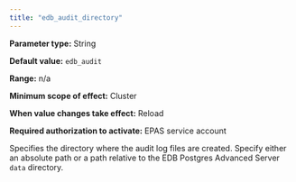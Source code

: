 ```yaml
---
title: "edb_audit_directory"
---
```


<div id="edb_audit_directory" class="registered_link"></div>

**Parameter type:** String

**Default value:** `edb_audit`

**Range:** n/a

**Minimum scope of effect:** Cluster

**When value changes take effect:** Reload

**Required authorization to activate:** EPAS service account

Specifies the directory where the audit log files are created. Specify either an absolute path or a path relative to the EDB Postgres Advanced Server `data` directory.
